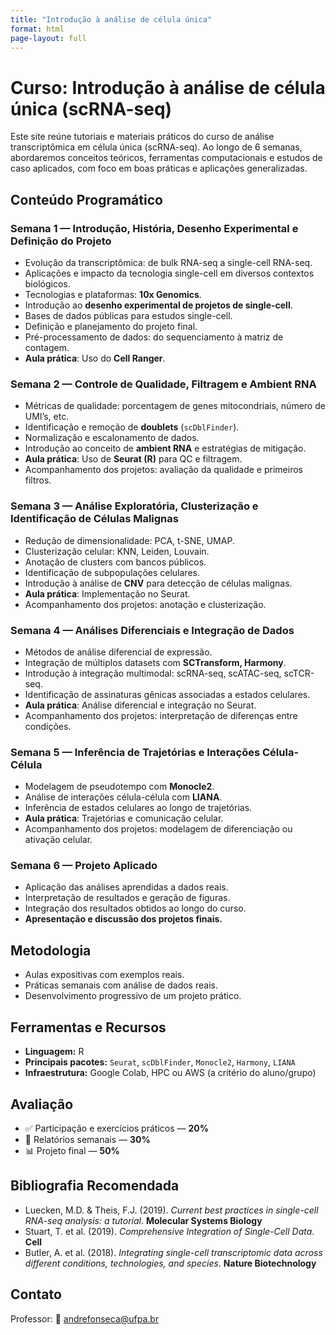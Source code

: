 ```yaml
---
title: "Introdução à análise de célula única"
format: html
page-layout: full
---
```


# Curso: Introdução à análise de célula única (scRNA-seq)

Este site reúne tutoriais e materiais práticos do curso de análise transcriptômica em célula única (scRNA-seq). Ao longo de 6 semanas, abordaremos conceitos teóricos, ferramentas computacionais e estudos de caso aplicados, com foco em boas práticas e aplicações generalizadas.

## Conteúdo Programático

### Semana 1 — Introdução, História, Desenho Experimental e Definição do Projeto

- Evolução da transcriptômica: de bulk RNA-seq a single-cell RNA-seq.
- Aplicações e impacto da tecnologia single-cell em diversos contextos biológicos.
- Tecnologias e plataformas: **10x Genomics**.
- Introdução ao **desenho experimental de projetos de single-cell**.
- Bases de dados públicas para estudos single-cell.
- Definição e planejamento do projeto final.
- Pré-processamento de dados: do sequenciamento à matriz de contagem.
- **Aula prática**: Uso do **Cell Ranger**.

### Semana 2 — Controle de Qualidade, Filtragem e Ambient RNA

- Métricas de qualidade: porcentagem de genes mitocondriais, número de UMI’s, etc.
- Identificação e remoção de **doublets** (`scDblFinder`).
- Normalização e escalonamento de dados.
- Introdução ao conceito de **ambient RNA** e estratégias de mitigação.
- **Aula prática**: Uso de **Seurat (R)** para QC e filtragem.
- Acompanhamento dos projetos: avaliação da qualidade e primeiros filtros.

### Semana 3 — Análise Exploratória, Clusterização e Identificação de Células Malignas

- Redução de dimensionalidade: PCA, t-SNE, UMAP.
- Clusterização celular: KNN, Leiden, Louvain.
- Anotação de clusters com bancos públicos.
- Identificação de subpopulações celulares.
- Introdução à análise de **CNV** para detecção de células malignas.
- **Aula prática**: Implementação no Seurat.
- Acompanhamento dos projetos: anotação e clusterização.

### Semana 4 — Análises Diferenciais e Integração de Dados

- Métodos de análise diferencial de expressão.
- Integração de múltiplos datasets com **SCTransform, Harmony**.
- Introdução à integração multimodal: scRNA-seq, scATAC-seq, scTCR-seq.
- Identificação de assinaturas gênicas associadas a estados celulares.
- **Aula prática**: Análise diferencial e integração no Seurat.
- Acompanhamento dos projetos: interpretação de diferenças entre condições.

### Semana 5 — Inferência de Trajetórias e Interações Célula-Célula

- Modelagem de pseudotempo com **Monocle2**.
- Análise de interações célula-célula com **LIANA**.
- Inferência de estados celulares ao longo de trajetórias.
- **Aula prática**: Trajetórias e comunicação celular.
- Acompanhamento dos projetos: modelagem de diferenciação ou ativação celular.

### Semana 6 — Projeto Aplicado

- Aplicação das análises aprendidas a dados reais.
- Interpretação de resultados e geração de figuras.
- Integração dos resultados obtidos ao longo do curso.
- **Apresentação e discussão dos projetos finais.**

## Metodologia

- Aulas expositivas com exemplos reais.
- Práticas semanais com análise de dados reais.
- Desenvolvimento progressivo de um projeto prático.

## Ferramentas e Recursos

- **Linguagem:** R  
- **Principais pacotes:** `Seurat`, `scDblFinder`, `Monocle2`, `Harmony`, `LIANA`  
- **Infraestrutura:** Google Colab, HPC ou AWS (a critério do aluno/grupo)

## Avaliação

- ✅ Participação e exercícios práticos — **20%**  
- 📄 Relatórios semanais — **30%**  
- 📊 Projeto final — **50%**


## Bibliografia Recomendada

- Luecken, M.D. & Theis, F.J. (2019). *Current best practices in single-cell RNA-seq analysis: a tutorial*. **Molecular Systems Biology**
- Stuart, T. et al. (2019). *Comprehensive Integration of Single-Cell Data*. **Cell**
- Butler, A. et al. (2018). *Integrating single-cell transcriptomic data across different conditions, technologies, and species*. **Nature Biotechnology**


## Contato

Professor: 📩 [andrefonseca@ufpa.br](mailto:andrefonseca@ufpa.br)
